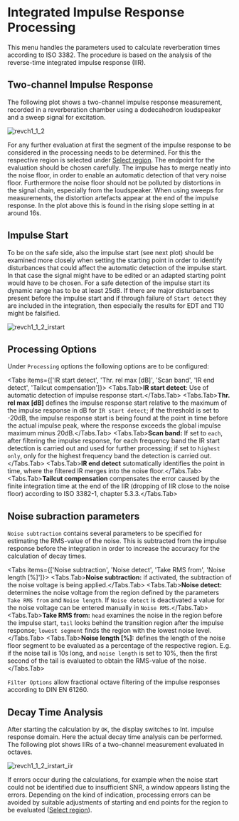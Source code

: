 # Integrated Impulse Response Processing

This menu handles the parameters used to calculate reverberation times according to ISO 3382. The procedure is based on the analysis of the reverse-time integrated impulse response (IIR).

## Two-channel Impulse Response

The following plot shows a two-channel impulse response measurement, recorded in a reverberation chamber using a dodecahedron loudspeaker and a sweep signal for excitation.

![revch1_1_2](/revch1_1_2.png)

For any further evaluation at first the segment of the impulse response to be considered in the processing needs to be determined. For this the respective region is selected under [Select region](/help/edit/region-control). The endpoint for the evaluation should be chosen carefully. The impulse has to merge neatly into the noise floor, in order to enable an automatic detection of that very noise floor. Furthermore the noise floor should not be polluted by distortions in the signal chain, especially from the loudspeaker. When using sweeps for measurements, the distortion artefacts appear at the end of the impulse response. In the plot above this is found in the rising slope setting in at around 16s.

## Impulse Start

To be on the safe side, also the impulse start (see next plot) should be examined more closely when setting the starting point in order to identify disturbances that could affect the automatic detection of the impulse start. In that case the signal might have to be edited or an adapted starting point would have to be chosen. For a safe detection of the impulse start its dynamic range has to be at least 25dB. If there are major disturbances present before the impulse start and if through failure of `Start detect` they are included in the integration, then especially the results for EDT and T10 might be falsified.

![revch1_1_2_irstart](/revch1_1_2_irstart.png)

## Processing Options

Under `Processing` options the following options are to be configured:

 
<Tabs items={['IR start detect', 'Thr. rel max [dB]', 'Scan band', 'IR end detect', 'Tailcut compensation']}>
  <Tabs.Tab>**IR start detect**: Use of automatic detection of impulse response start.</Tabs.Tab>
  <Tabs.Tab>**Thr. rel max [dB]** defines the impulse response start relative to the maximum of the impulse response in dB for `IR start detect`; if the threshold is set to -20dB, the impulse response start is being found at the point in time before the actual impulse peak, where the response exceeds the global impulse maximum minus 20dB.</Tabs.Tab>
  <Tabs.Tab>**Scan band:** If set to `each`, after filtering the impulse response, for each frequency band the IR start detection is carried out and used for further processing; if set to `highest only`, only for the highest frequency band the detection is carried out.</Tabs.Tab>
  <Tabs.Tab>**IR end detect** sutomatically identifies the point in time, where the filtered IR merges into the noise floor.</Tabs.Tab>
  <Tabs.Tab>**Tailcut compensation** compensates the error caused by the finite integration time at the end of the IIR (dropping of IIR close to the noise floor) according to ISO 3382-1, chapter 5.3.3.</Tabs.Tab>
</Tabs>

## Noise subraction parameters

`Noise subtraction` contains several parameters to be specified for estimating the RMS-value of the noise. This is subtracted from the impulse response before the integration in order to increase the accuracy for the calculation of decay times.


<Tabs items={['Noise subtraction', 'Noise detect', 'Take RMS from', 'Noise length [%]']}>
<Tabs.Tab>**Noise subtraction:** if activated, the subtraction of the noise voltage is being applied.</Tabs.Tab>
<Tabs.Tab>**Noise detect:** determines the noise voltage from the region defined by the parameters `Take RMS from` and `Noise length`. If `Noise detect` is deactivated a value for the noise voltage can be entered manually in `Noise RMS`.</Tabs.Tab>
<Tabs.Tab>**Take RMS from:** `head` examines the noise in the region before the impulse start, `tail` looks behind the transition region after the impulse response; `lowest segment` finds the region with the lowest noise level.</Tabs.Tab>
<Tabs.Tab>**Noise length [%]:** defines the length of the noise floor segment to be evaluated as a percentage of the respective region. E.g. if the noise tail is 10s long, and ``noise length`` is set to 10%, then the first second of the tail is evaluated to obtain the RMS-value of the noise.</Tabs.Tab>
</Tabs>

`Filter Options` allow fractional octave filtering of the impulse responses according to DIN EN 61260.

## Decay Time Analysis

After starting the calculation by `OK`, the display switches to Int. impulse response domain. Here the actual decay time analysis can be performed. The following plot shows IIRs of a two-channel measurement evaluated in octaves.

![revch1_1_2_irstart_iir](/revch1_1_2_irstart_iir.png)

If errors occur during the calculations, for example when the noise start could not be identified due to insufficient SNR, a window appears listing the errors. Depending on the kind of indication, processing errors can be avoided by suitable adjustments of starting and end points for the region to be evaluated ([Select region](/help/edit/region-control)).